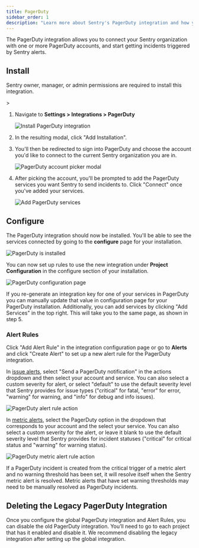 ```yaml
---
title: PagerDuty
sidebar_order: 1
description: "Learn more about Sentry's PagerDuty integration and how you can trigger PagerDuty incidents with Sentry alerts."
---
```


The PagerDuty integration allows you to connect your Sentry organization with one or more PagerDuty accounts, and start getting incidents triggered by Sentry alerts.

## Install

<Alert>

Sentry owner, manager, or admin permissions are required to install this integration.

</Alert>>

1. Navigate to **Settings > Integrations > PagerDuty**

   ![Install PagerDuty integration](./img/pagerduty-overview.png)

2. In the resulting modal, click "Add Installation".

3. You'll then be redirected to sign into PagerDuty and choose the account you'd like to connect to the current Sentry organization you are in.

   ![PagerDuty account picker modal](./img/pd_account_picker.png)

4. After picking the account, you'll be prompted to add the PagerDuty services you want Sentry to send incidents to. Click "Connect" once you've added your services.

   ![Add PagerDuty services](./img/pd_add_services.png)

## Configure

The PagerDuty integration should now be installed. You'll be able to see the services connected by going to the **configure** page for your installation.

![PagerDuty is installed](./img/pd_installed.png)

You can now set up rules to use the new integration under **Project Configuration** in the configure section of your installation.

![PagerDuty configuration page](./img/pd_org_configuration.png)

If you re-generate an integration key for one of your services in PagerDuty you can manually update that value in configuration page for your PagerDuty installation. Additionally, you can add services by clicking "Add Services" in the top right. This will take you to the same page, as shown in step 5.

### Alert Rules

Click "Add Alert Rule" in the integration configuration page or go to **Alerts** and click "Create Alert" to set up a new alert rule for the PagerDuty integration.

In [issue alerts](/product/alerts/alert-types/#issue-alerts), select "Send a PagerDuty notification" in the actions dropdown and then select your account and service. You can also select a custom severity for alert, or select "default" to use the default severity level that Sentry provides for issue types ("critical" for fatal, "error" for error, "warning" for warning, and "info" for debug and info issues).

![PagerDuty alert rule action](./img/pd_alert_rule.png)

In [metric alerts](/product/alerts/alert-types/#metric-alerts), select the PagerDuty option in the dropdown that corresponds to your account and the select your service. You can also select a custom severity for the alert, or leave it blank to use the default severity level that Sentry provides for incident statuses ("critical" for critical status and "warning" for warning status).

![PagerDuty metric alert rule action](./img/pd_metric_alert_rule.png)

If a PagerDuty incident is created from the critical trigger of a metric alert and no warning threshold has been set, it will resolve itself when the Sentry metric alert is resolved. Metric alerts that have set warning thresholds may need to be manually resolved as PagerDuty incidents.

## Deleting the Legacy PagerDuty Integration

Once you configure the global PagerDuty integration and Alert Rules, you can disable the old PagerDuty integration. You’ll need to go to each project that has it enabled and disable it. We recommend disabling the legacy integration after setting up the global integration.
